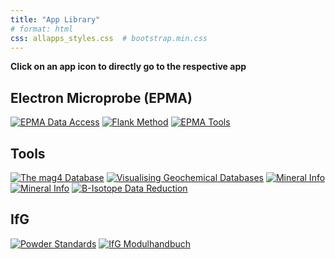 ```yaml
---
title: "App Library"
# format: html
css: allapps_styles.css  # bootstrap.min.css
---
```


**Click on an app icon to directly go to the respective app**

## Electron Microprobe (EPMA)
::: {.image-grid}
[![EPMA Data Access](/images/epma_data_tools-logo.png)](https://epmatools.streamlit.app)
[![Flank Method](/microprobe/flank-method/images/flank-method-logo.png)](https://hezel2000-flank-method.share.connect.posit.cloud)
[![EPMA Tools](/images/epma-tools-logo.png)](https://tools-epma.streamlit.app)
:::

## Tools
::: {.image-grid}
[![The mag4 Database](/images/mag4-database-logo.png)](https://mag4datasharing-app.streamlit.app)
[![Visualising Geochemical Databases](/images/geoaccess-logo.png)](https://geoaccess.streamlit.app)
[![Mineral Info](/images/mineral-info-logo.png)](https://testauswahlminerale-bcybf6tgb5maialzhvrcv7.streamlit.app)
[![Mineral Info](/images/2d3d-model-logo.png)](https://chondrule-2d3d-model.streamlit.app)
[![B-Isotope Data Reduction](/images/boron-reduction-logo.png)](https://boron-reduction.streamlit.app)
:::

## IfG
::: {.image-grid}
[![Powder Standards](/images/powder_standards-logo.png)](https://ifgpowderstandards.streamlit.app)
[![IfG Modulhandbuch](/images/ifg-modulhandbuch-logo.png)](https://hezel2000-ifg-modulhandbuch.share.connect.posit.cloud)
:::